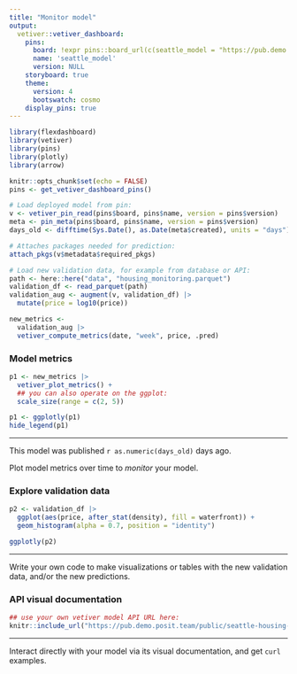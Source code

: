 ```yaml
---
title: "Monitor model"
output: 
  vetiver::vetiver_dashboard:
    pins:
      board: !expr pins::board_url(c(seattle_model = "https://pub.demo.posit.team/public/seattle-rstats-model-pin/"))
      name: 'seattle_model'
      version: NULL
    storyboard: true
    theme: 
      version: 4
      bootswatch: cosmo
    display_pins: true
---
```


```r
library(flexdashboard)
library(vetiver)
library(pins)
library(plotly)
library(arrow)

knitr::opts_chunk$set(echo = FALSE)
pins <- get_vetiver_dashboard_pins()
```

```r
# Load deployed model from pin:
v <- vetiver_pin_read(pins$board, pins$name, version = pins$version)
meta <- pin_meta(pins$board, pins$name, version = pins$version)
days_old <- difftime(Sys.Date(), as.Date(meta$created), units = "days")

# Attaches packages needed for prediction:
attach_pkgs(v$metadata$required_pkgs)
```

```r
# Load new validation data, for example from database or API:
path <- here::here("data", "housing_monitoring.parquet")
validation_df <- read_parquet(path)
validation_aug <- augment(v, validation_df) |>
  mutate(price = log10(price))

new_metrics <-
  validation_aug |>
  vetiver_compute_metrics(date, "week", price, .pred)
```


### Model metrics

```r
p1 <- new_metrics |>
  vetiver_plot_metrics() + 
  ## you can also operate on the ggplot:
  scale_size(range = c(2, 5))

p1 <- ggplotly(p1)
hide_legend(p1)
```

***

This model was published `r as.numeric(days_old)` days ago.

Plot model metrics over time to *monitor* your model.

### Explore validation data

```r
p2 <- validation_df |>
  ggplot(aes(price, after_stat(density), fill = waterfront)) +
  geom_histogram(alpha = 0.7, position = "identity")

ggplotly(p2)
```


***

Write your own code to make visualizations or tables with the new validation data, and/or the new predictions.

### API visual documentation

```r
## use your own vetiver model API URL here:
knitr::include_url("https://pub.demo.posit.team/public/seattle-housing-rstats/", height = "600px")
```

***

Interact directly with your model via its visual documentation, and get `curl` examples.


